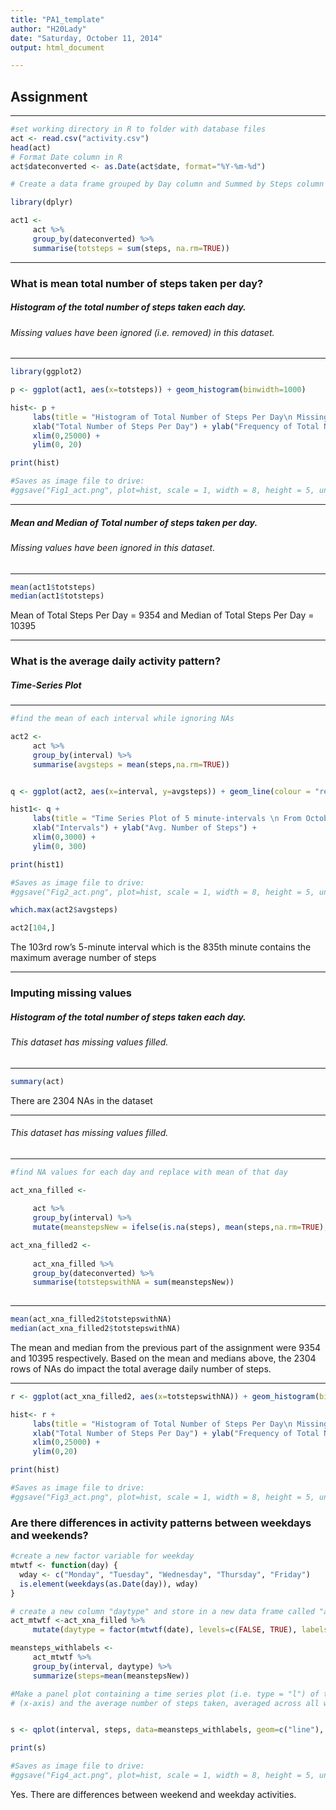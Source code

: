 ```yaml
---
title: "PA1_template"
author: "H20Lady"
date: "Saturday, October 11, 2014"
output: html_document

---
```


## Assignment
****

```r

#set working directory in R to folder with database files
act <- read.csv("activity.csv")
head(act)
# Format Date column in R
act$dateconverted <- as.Date(act$date, format="%Y-%m-%d")

# Create a data frame grouped by Day column and Summed by Steps column

library(dplyr)

act1 <- 
     act %>%
     group_by(dateconverted) %>%
     summarise(totsteps = sum(steps, na.rm=TRUE))

```

****
### What is mean total number of steps taken per day?
##### Histogram of the total number of steps taken each day. 
###### Missing values have been ignored (i.e. removed) in this dataset.
****
```r

library(ggplot2)

p <- ggplot(act1, aes(x=totsteps)) + geom_histogram(binwidth=1000)

hist<- p + 
     labs(title = "Histogram of Total Number of Steps Per Day\n Missing Values Included") + 
     xlab("Total Number of Steps Per Day") + ylab("Frequency of Total Number of Steps Per Day") + 
     xlim(0,25000) +
     ylim(0, 20)

print(hist)

#Saves as image file to drive:
#ggsave("Fig1_act.png", plot=hist, scale = 1, width = 8, height = 5, units = c("in"), dpi = 80)

```

****
##### Mean and Median of Total number of steps taken per day. 
###### Missing values have been ignored in this dataset.
****
```r
mean(act1$totsteps)
median(act1$totsteps)
```
Mean of Total Steps Per Day = 9354 and Median of Total Steps Per Day = 10395

****
### What is the average daily activity pattern?
##### Time-Series Plot
****
```r

#find the mean of each interval while ignoring NAs

act2 <- 
     act %>%
     group_by(interval) %>%
     summarise(avgsteps = mean(steps,na.rm=TRUE))


q <- ggplot(act2, aes(x=interval, y=avgsteps)) + geom_line(colour = "red", size = 0.5)

hist1<- q + 
     labs(title = "Time Series Plot of 5 minute-intervals \n From October 1, 2012 to November 30, 2012 \n Missing Values Ignored")+ 
     xlab("Intervals") + ylab("Avg. Number of Steps") + 
     xlim(0,3000) +
     ylim(0, 300)

print(hist1)

#Saves as image file to drive:
#ggsave("Fig2_act.png", plot=hist, scale = 1, width = 8, height = 5, units = c("in"), dpi = 80)

which.max(act2$avgsteps)

act2[104,]
```

The 103rd row's 5-minute interval which is the 835th minute contains the maximum average number of steps

****
### Imputing missing values
##### Histogram of the total number of steps taken each day. 
###### This dataset has missing values filled.
****
```r
summary(act)
```

There are 2304 NAs in the dataset

****
###### This dataset has missing values filled.
****
```r
#find NA values for each day and replace with mean of that day

act_xna_filled <- 
     
     act %>% 
     group_by(interval) %>% 
     mutate(meanstepsNew = ifelse(is.na(steps), mean(steps,na.rm=TRUE), steps))

act_xna_filled2 <-
     
     act_xna_filled %>%
     group_by(dateconverted) %>%
     summarise(totstepswithNA = sum(meanstepsNew))
     
```

****
```r
mean(act_xna_filled2$totstepswithNA)
median(act_xna_filled2$totstepswithNA)
```

The mean and median from the previous part of the assignment were 9354 and 10395 respectively.
Based on the mean and medians above, the 2304 rows of NAs do impact the total average daily number of steps.

****
```r

r <- ggplot(act_xna_filled2, aes(x=totstepswithNA)) + geom_histogram(binwidth=1000)

hist<- r + 
     labs(title = "Histogram of Total Number of Steps Per Day\n Missing NA Values Filled") + 
     xlab("Total Number of Steps Per Day") + ylab("Frequency of Total Number of Steps Per Day") + 
     xlim(0,25000) +
     ylim(0,20)

print(hist)

#Saves as image file to drive:
#ggsave("Fig3_act.png", plot=hist, scale = 1, width = 8, height = 5, units = c("in"), dpi = 80)

```

### Are there differences in activity patterns between weekdays and weekends?

```r

#create a new factor variable for weekday
mtwtf <- function(day) {
  wday <- c("Monday", "Tuesday", "Wednesday", "Thursday", "Friday")
  is.element(weekdays(as.Date(day)), wday)
}

# create a new column "daytype" and store in a new data frame called "act_mtwtf"
act_mtwtf <-act_xna_filled %>% 
     mutate(daytype = factor(mtwtf(date), levels=c(FALSE, TRUE), labels=c("Weekend", "Weekday")))

meansteps_withlabels <- 
     act_mtwtf %>% 
     group_by(interval, daytype) %>% 
     summarize(steps=mean(meanstepsNew))


```


```r

#Make a panel plot containing a time series plot (i.e. type = "l") of the 5-minute interval 
# (x-axis) and the average number of steps taken, averaged across all weekday days or weekend days (y-axis)


s <- qplot(interval, steps, data=meansteps_withlabels, geom=c("line"), facets= daytype ~ ., main="Time Series Plot with Missing Values Filled \n (Weekday/Weekend)", xlab="Interval", ylab="Average Steps Taken")

print(s)

#Saves as image file to drive:
#ggsave("Fig4_act.png", plot=hist, scale = 1, width = 8, height = 5, units = c("in"), dpi = 80)
```

Yes. There are differences between weekend and weekday activities.
